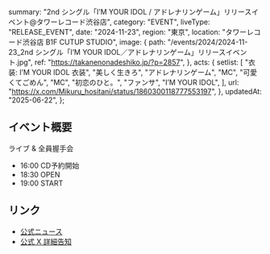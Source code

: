   summary:
    "2nd シングル「I’M YOUR IDOL / アドレナリンゲーム」リリースイベント@タワーレコード渋谷店",
  category: "EVENT",
  liveType: "RELEASE_EVENT",
  date: "2024-11-23",
  region: "東京",
  location: "タワーレコード渋谷店 B1F CUTUP STUDIO",
  image: {
    path: "/events/2024/2024-11-23_2nd シングル「I’M YOUR IDOL／アドレナリンゲーム」リリースイベント.jpg",
    ref: "https://takanenonadeshiko.jp/?p=2857",
  },
  acts: {
    setlist: [
      "衣装: I’M YOUR IDOL 衣装",
      "美しく生きろ",
      "アドレナリンゲーム",
      "MC",
      "可愛くてごめん",
      "MC",
      "初恋のひと。",
      "ファンサ",
      "I’M YOUR IDOL",
    ],
    url: "https://x.com/Mikuru_hositani/status/1860300118777553197",
  },
  updatedAt: "2025-06-22",
};

## イベント概要

ライブ & 全員握手会

- 16:00 CD予約開始
- 18:30 OPEN
- 19:00 START

## リンク

- [公式ニュース](https://takanenonadeshiko.jp/?p=2857)
- [公式 X 詳細告知](https://x.com/takanenofficial/status/1857349224863813931)
